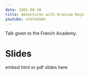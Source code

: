 ```yaml
---
date: 1901-06-30
title: Adventures with Uranium Rays
youtube: chdlkduWz
---
```


Talk given to the French Academy.

# Slides

embed html or pdf slides here
